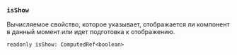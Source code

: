 ### `isShow`

Вычисляемое свойство, которое указывает, отображается ли компонент в данный момент или идет подготовка к отображению.

```
readonly isShow: ComputedRef<boolean>
```

